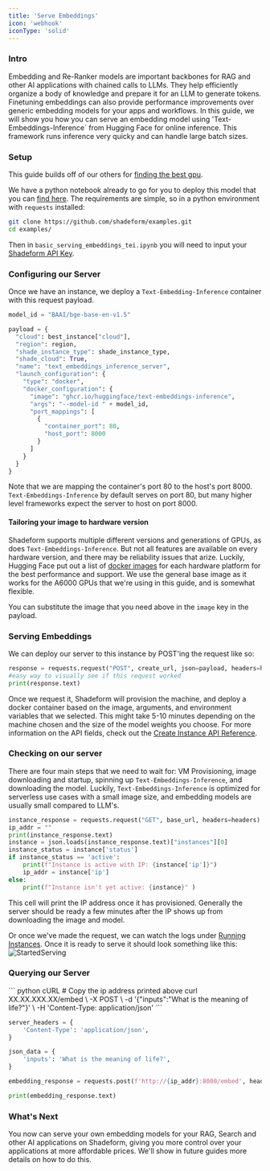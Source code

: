 ```yaml
---
title: 'Serve Embeddings'
icon: 'webhook'
iconType: 'solid'
---
```


### Intro
Embedding and Re-Ranker models are important backbones for RAG and other AI applications with chained calls to LLMs.
They help efficiently organize a body of knowledge and prepare it for an LLM to generate tokens. 
Finetuning embeddings can also provide performance improvements over generic embedding models for your apps and workflows.
In this guide, we will show you how you can serve an embedding model using 'Text-Embeddings-Inference` from Hugging Face for online inference.
This framework runs inference very quicky and can handle large batch sizes.

### Setup
This guide builds off of our others for [finding the best gpu](https://docs.shadeform.ai/findingmostaffordablegpus).

We have a python notebook already to go for you to deploy this model that you can [find here](https://github.com/shadeform/examples/blob/main/basic_serving_embeddigns_tei.ipynb).
The requirements are simple, so in a python environment with `requests` installed:

```bash
git clone https://github.com/shadeform/examples.git
cd examples/
```
Then in `basic_serving_embeddings_tei.ipynb` you will need to input your [Shadeform API Key](https://platform.shadeform.ai/settings/api).

### Configuring our Server

Once we have an instance, we deploy a `Text-Embedding-Inference` container with this request payload.

``` python
model_id = "BAAI/bge-base-en-v1.5"

payload = {
  "cloud": best_instance["cloud"],
  "region": region,
  "shade_instance_type": shade_instance_type,
  "shade_cloud": True,
  "name": "text_embeddings_inference_server",
  "launch_configuration": {
    "type": "docker", 
    "docker_configuration": {
      "image": "ghcr.io/huggingface/text-embeddings-inference",
      "args": "--model-id " + model_id,
      "port_mappings": [
        {
          "container_port": 80,
          "host_port": 8000
        }
      ]
    }
  }
}
```

Note that we are mapping the container's port 80 to the host's port 8000. `Text-Embeddings-Inference` by default serves on port 80, but many higher level frameworks expect the server to host on port 8000.

#### Tailoring your image to hardware version
Shadeform supports multiple different versions and generations of GPUs, as does `Text-Embeddings-Inference`. But not all features are available on every hardware version, and there may be reliability issues that arize.
Luckily, Hugging Face put out a list of [docker images](https://github.com/huggingface/text-embeddings-inference?tab=readme-ov-file#docker-images) for each hardware platform for the best performance and support. 
We use the general base image as it works for the A6000 GPUs that we're using in this guide, and is somewhat flexible.

You can substitute the image that you need above in the `image` key in the payload.

### Serving Embeddings
We can deploy our server to this instance by POST'ing the request like so: 
``` python
response = requests.request("POST", create_url, json=payload, headers=headers)
#easy way to visually see if this request worked
print(response.text)
```

Once we request it, Shadeform will provision the machine, and deploy a docker container based on the image, arguments, and environment variables that we selected.
This might take 5-10 minutes depending on the machine chosen and the size of the model weights you choose.
For more information on the API fields, check out the [Create Instance API Reference](https://docs.shadeform.ai/api-reference/endpoint/instances-create).

### Checking on our server

There are four main steps that we need to wait for: VM Provisioning, image downloading and startup, spinning up `Text-Embeddings-Inference`, and downloading the model.
Luckily, `Text-Embeddings-Inference` is optimized for serverless use cases with a small image size, and embedding models are usually small compared to LLM's.

```python
instance_response = requests.request("GET", base_url, headers=headers)
ip_addr = ""
print(instance_response.text)
instance = json.loads(instance_response.text)["instances"][0]
instance_status = instance['status']
if instance_status == 'active':
    print(f"Instance is active with IP: {instance['ip']}")
    ip_addr = instance['ip']
else:
    print(f"Instance isn't yet active: {instance}" )
```
This cell will print the IP address once it has provisioned. Generally the server should be ready a few minutes after the IP shows up from downloading the image and model.

Or once we've made the request, we can watch the logs under [Running Instances](https://platform.shadeform.ai/instances). Once it is ready to serve it should look something like this:
![StartedServing](/images/startedserving_tei.png)

### Querying our Server

<CodeGroup>
``` python cURL
# Copy the ip address printed above 
curl XX.XX.XXX.XX/embed \
    -X POST \
    -d '{"inputs":"What is the meaning of life?"}' \
    -H 'Content-Type: application/json'
```

```python requests
server_headers = {
    'Content-Type': 'application/json',
}

json_data = {
    'inputs': 'What is the meaning of life?',
}

embedding_response = requests.post(f'http://{ip_addr}:8000/embed', headers=server_headers, json=json_data)

print(embedding_response.text)
```

</CodeGroup>

### What's Next
You now can serve your own embedding models for your RAG, Search and other AI applications on Shadeform, giving you more control over your applications at more affordable prices. We'll show in future guides more details on how to do this.
